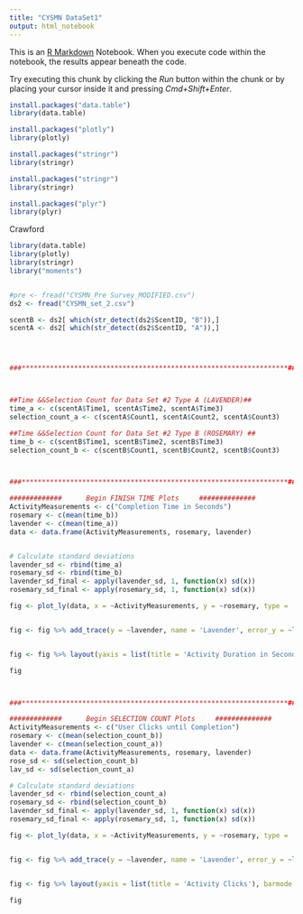 ```yaml
---
title: "CYSMN DataSet1"
output: html_notebook
---
```


This is an [R Markdown](http://rmarkdown.rstudio.com) Notebook. When you execute code within the notebook, the results appear beneath the code. 

Try executing this chunk by clicking the *Run* button within the chunk or by placing your cursor inside it and pressing *Cmd+Shift+Enter*. 

```r
install.packages("data.table")
library(data.table)

install.packages("plotly")
library(plotly)

install.packages("stringr")
library(stringr)

install.packages("stringr")
library(stringr)

install.packages("plyr")
library(plyr)
```

Crawford 
```r
library(data.table)
library(plotly)
library(stringr)
library("moments")


#pre <- fread("CYSMN_Pre Survey_MODIFIED.csv")
ds2 <- fread("CYSMN_set_2.csv")

scentB <- ds2[ which(str_detect(ds2$ScentID, "B")),]
scentA <- ds2[ which(str_detect(ds2$ScentID, "A")),]




###******************************************************************###



##Time &&Selection Count for Data Set #2 Type A (LAVENDER)##
time_a <- c(scentA$Time1, scentA$Time2, scentA$Time3)
selection_count_a <- c(scentA$Count1, scentA$Count2, scentA$Count3)

##Time &&Selection Count for Data Set #2 Type B (ROSEMARY) ##
time_b <- c(scentB$Time1, scentB$Time2, scentB$Time3)
selection_count_b <- c(scentB$Count1, scentB$Count2, scentB$Count3)



###******************************************************************###

#############      Begin FINISH TIME Plots     ##############
ActivityMeasurements <- c("Completion Time in Seconds")
rosemary <- c(mean(time_b))
lavender <- c(mean(time_a))
data <- data.frame(ActivityMeasurements, rosemary, lavender)


# Calculate standard deviations
lavender_sd <- rbind(time_a)
rosemary_sd <- rbind(time_b)
lavender_sd_final <- apply(lavender_sd, 1, function(x) sd(x))
rosemary_sd_final <- apply(rosemary_sd, 1, function(x) sd(x))

fig <- plot_ly(data, x = ~ActivityMeasurements, y = ~rosemary, type = 'bar', name = 'Rosemary', error_y = ~list(array = c(sd(time_b)), color = '#000000'))


fig <- fig %>% add_trace(y = ~lavender, name = 'Lavender', error_y = ~list(array = c(sd(time_a)), color = '#000000'))


fig <- fig %>% layout(yaxis = list(title = 'Activity Duration in Seconds'), barmode = 'group')

fig



###******************************************************************###

#############      Begin SELECTION COUNT Plots     ##############
ActivityMeasurements <- c("User Clicks until Completion")
rosemary <- c(mean(selection_count_b))
lavender <- c(mean(selection_count_a))
data <- data.frame(ActivityMeasurements, rosemary, lavender)
rose_sd <- sd(selection_count_b)
lav_sd <- sd(selection_count_a)

# Calculate standard deviations
lavender_sd <- rbind(selection_count_a)
rosemary_sd <- rbind(selection_count_b)
lavender_sd_final <- apply(lavender_sd, 1, function(x) sd(x))
rosemary_sd_final <- apply(rosemary_sd, 1, function(x) sd(x))

fig <- plot_ly(data, x = ~ActivityMeasurements, y = ~rosemary, type = 'bar', name = 'Rosemary', error_y = ~list(array = c(rose_sd), color = '#000000'))


fig <- fig %>% add_trace(y = ~lavender, name = 'Lavender', error_y = ~list(array = c(lav_sd), color = '#000000'))


fig <- fig %>% layout(yaxis = list(title = 'Activity Clicks'), barmode = 'group')

fig


```










